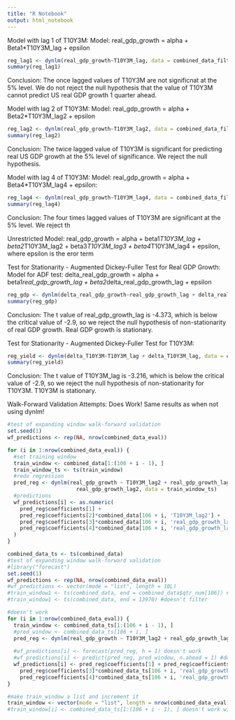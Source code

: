 ```yaml
---
title: "R Notebook"
output: html_notebook
---
```


Model with lag 1 of T10Y3M:
Model: real_gdp_growth = alpha + Beta1*T10Y3M_lag + epsilon

```r
reg_lag1 <- dynlm(real_gdp_growth~T10Y3M_lag, data = combined_data_filtered_ts)
summary(reg_lag1)
```

Conclusion: The once lagged values of T10Y3M are not significnat at the 5% level. We do not reject the null hypothesis that the value of T10Y3M cannot predict US real GDP growth 1 quarter ahead.

Model with lag 2 of T10Y3M:
Model: real_gdp_growth = alpha + Beta2*T10Y3M_lag2 + epsilon

```r
reg_lag2 <- dynlm(real_gdp_growth~T10Y3M_lag2, data = combined_data_filtered_ts)
summary(reg_lag2)
```

Conclusion: The twice lagged value of T10Y3M is significant for predicting real US GDP growth at the 5% level of significance. We reject the null hypothesis.


Model with lag 4 of T10Y3M:
Model: real_gdp_growth = alpha + Beta4*T10Y3M_lag4 + epsilon:

```r
reg_lag4 <- dynlm(real_gdp_growth~T10Y3M_lag4, data = combined_data_filtered_ts)
summary(reg_lag4)
```

Conclusion: The four times lagged values of T10Y3M are significant at the 5% level. We reject th

Unrestricted Model:
real_gdp_growth = alpha + beta1*T10Y3M_lag + beta2*T10Y3M_lag2 + beta3*T10Y3M_lag3 + beta4*T10Y3M_lag4 + epsilon, where epsilon is the eror term

Test for Stationarity - Augmented Dickey-Fuller Test for Real GDP Growth:
Model for ADF test:
delta_real_gdp_growth = alpha + beta1*real_gdp_growth_lag + beta2*delta_real_gdp_growth_lag + epsilon

```r
reg_gdp <- dynlm(delta_real_gdp_growth~real_gdp_growth_lag + delta_real_gdp_growth_lag, data = combined_data_filtered_ts)
summary(reg_gdp)
```

Conclusion:
The t value of real_gdp_growth_lag is -4.373, which is below the critical value of -2.9, so we reject the null hypothesis of non-stationarity of real GDP growth. Real GDP growth is stationary.

Test for Stationarity - Augmented Dickey-Fuller Test for T10Y3M:

```r
reg_yield <- dynlm(delta_T10Y3M~T10Y3M_lag + delta_T10Y3M_lag, data = combined_data_filtered_ts)
summary(reg_yield)
```

Conclusion:
The t value of T10Y3M_lag is -3.216, which is below the critical value of -2.9, so we reject the null hypothesis of non-stationarity for T10Y3M. T10Y3M is stationary.

Walk-Forward Validation Attempts:
Does Work! Same results as when not using dynlm!
```r
#test of expanding window walk-forward validation
set.seed(1)
wf_predictions <- rep(NA, nrow(combined_data_eval))

for (i in 1:nrow(combined_data_eval)) {
  #set training window
  train_window <- combined_data[1:(106 + i - 1), ]
  train_window_ts <- ts(train_window)
  #redo regression
  pred_reg <- dynlm(real_gdp_growth ~ T10Y3M_lag2 + real_gdp_growth_lag + 
                      real_gdp_growth_lag2, data = train_window_ts)
  #predictions
  wf_predictions[i] <- as.numeric(
    pred_reg$coefficients[1] + 
    pred_reg$coefficients[2]*combined_data[106 + i, 'T10Y3M_lag2'] +
    pred_reg$coefficients[3]*combined_data[106 + i, 'real_gdp_growth_lag'] +
    pred_reg$coefficients[4]*combined_data[106 + i, 'real_gdp_growth_lag2']
  )
}
```
```r
combined_data_ts <- ts(combined_data)
#test of expanding window walk-forward validation
#library("forecast")
set.seed(1)
wf_predictions <- rep(NA, nrow(combined_data_eval))
#wf_predictions <- vector(mode = "list", length = 10L)
#train_window1 <- ts(combined_data, end = combined_data$qtr_num[106]) #doesn't filter
#train_window1 <- ts(combined_data, end = 13970) #doesn't filter

#doesn't work
for (i in 1:nrow(combined_data_eval)) {
  train_window <- combined_data_ts[1:(106 + i - 1), ]
  #pred_window <- combined_data_ts[106 + i, ]
  pred_reg <- dynlm(real_gdp_growth ~ T10Y3M_lag2 + real_gdp_growth_lag + real_gdp_growth_lag2, data = train_window)
  
  #wf_predictions[i] <- forecast(pred_reg, h = 1) doesn't work
  #wf_predictions[i] <- predict(pred_reg, pred_window, n.ahead = 1) #doesn't work
  wf_predictions[i] <- pred_reg$coefficients[1] + pred_reg$coefficients[2]*combined_data_ts[106 + i, 'T10Y3M_lag2'] +
    pred_reg$coefficients[3]*combined_data_ts[106 + i, 'real_gdp_growth_lag'] +
    pred_reg$coefficients[4]*combined_data_ts[106 + i, 'real_gdp_growth_lag2']
}
````

```r
#make train_window a list and increment it
train_window <- vector(mode = "list", length = nrow(combined_data_eval)) #did work
#train_window[i] <- combined_data_ts[1:(106 + i - 1), ] doesn't work with ts
```







